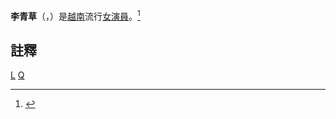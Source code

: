 {{Expand language|1=vi|time=2021-01-11}}
{{Orphan|time=2021-01-10T21:04:18+00:00}}
{{藝人
| 姓名 = 李青草
| 類型 = 女演员
| 圖片 = 
| 圖片尺寸 = 
| 圖片簡介 =
| 罗马拼音 =
| 暱稱 =
| 國籍 = {{VIE}}
| 民族 = [[京族|京族]]
| 出生日期 = {{birth date and age|1982|12|11}}
| 出生地點 = {{VIE}}[[隆安省|隆安省]]
| 配偶 = 
| 活跃年代 = 2000年至今
| 出道日期 = {{start date and age|2000}}
| awards = 
| imdb =
}} 
'''李青草'''（{{lang-vi|'''Lý Thanh Thảo'''}}，{{bd|1982年|12月11日}}）是[[越南|越南]]流行[[女演員|女演員]]。<ref>{{cite web|url= http://nld.com.vn/van-hoa-van-nghe/dien-vien-ly-thanh-thao-tung-buoc-khang-dinh-minh-117634.htm|title= Diễn viên Lý Thanh Thảo: Từng bước khẳng định mình|last= |first= |date= |website= Người Lao động|archive-url= https://web.archive.org/web/20201205000431/https://nld.com.vn/van-hoa-van-nghe/dien-vien-ly-thanh-thao-tung-buoc-khang-dinh-minh-117634.htm|archive-date= 2020-12-05|dead-url= no|access-date= }}</ref>
==註釋==

{{Reflist}}

[[Category:越南女演員|L]]
[[Category:李姓|Q]]
{{actor-stub}}